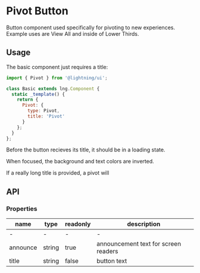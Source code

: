 
# Pivot Button

Button component used specifically for pivoting to new experiences.
Example uses are View All and inside of Lower Thirds.

## Usage

The basic component just requires a title:

```js
import { Pivot } from '@lightning/ui';

class Basic extends lng.Component {
  static _template() {
    return {
      Pivot: {
        type: Pivot,
        title: 'Pivot'
      }
    };
  }
};
```
Before the button recieves its title, it should be in a loading state.
<Preview>
  <Story id="actionbutton--loading" />
</Preview>


<Preview>
  <Story id="pivot--unfocused" />
</Preview>


When focused, the background and text colors are inverted.
<Preview>
  <Story id="pivot--focused" />
</Preview>

If a really long title is provided, a pivot will
<Preview>
  <Story id="pivot--long-title" />
</Preview>

## API

### Properties

name|type|readonly|description
--|--|--|--
-|-|-|-
announce|string|true|announcement text for screen readers
title|string|false|button text
